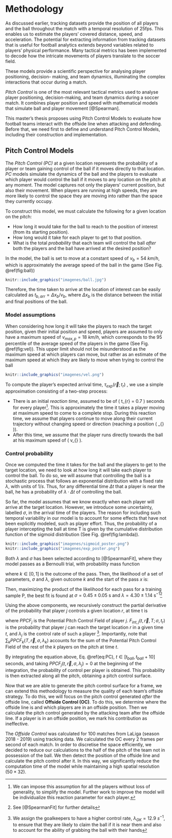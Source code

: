 # Methodology

As discussed earlier, tracking datasets provide the position of all players and the ball throughout the match with a temporal resolution of 25fps. This enables us to estimate the players' covered distance, speed, and acceleration. The potential for extracting information from tracking datasets that is useful for football analytics extends beyond variables related to players' physical performance. Many tactical metrics has been implemented to decode how the intricate movements of players translate to the soccer field.

These models provide a scientific perspective for analysing player positioning, decision-
making, and team dynamics, illuminating the complex interactions that occur during a
match.

*Pitch Control* is one of the most relevant tactical metrics used to analyse player positioning, decision-making, and team dynamics during a soccer match. It combines player position and speed with mathematical models that simulate ball and player movement [@Spearman].

This master's thesis proposes using Pitch Control Models to evaluate how football teams interact with the offside line when attacking and defending. Before that, we need first to define and understand Pitch Control Models, including their construction and implementation. 

## Pitch Control Models

The *Pitch Control (PC)* at a given location represents the probability of a player or team gaining control of the ball if it moves directly to that location. *PC* models simulate the dynamics of the ball and the players to evaluate which player would control the ball if it moves to any location on the pitch at any moment. 
The model captures not only the players' current position, but also their movement. When players are running at high speeds, they are more likely to control
the space they are moving into rather than the space they currently occupy.

To construct this model, we must calculate the following for a given location on the pitch:

- How long it would take for the ball to reach to the position of interest (from its starting position).
- How long would it take for each player to get to that position.
- What is the total *probability* that each team will control the ball *after* both the players and the ball have arrived at the desired position?


In the model, the ball is set to move at a constant speed of $v_b = 54$ $km/h$, which is approximately the average speed of the ball in the game (See Fig. \@ref(fig:ball))

```r
knitr::include_graphics("imagenes/ball.jpg")
```

Therefore, the time taken to arrive at the location of interest can be easily calculated as $t_{b,arr} = \Delta x_b/v_b$, where $\Delta x_b$ is the distance between the initial and final positions of the ball.

### Model assumptions

When considering how long it will take the players to reach the target position, given their initial position and speed, players are assumed to only have a maximum speed of $v_{max,p} = 18$ $km/h$, which corresponds to the 95 percentile of the average speed of the players in the game (See Fig. \@ref(fig:vel)). This upper limit should not be misunderstood as the maximum speed at which players can move, but rather as an estimate of the maximum speed at which they are likely to move when trying to control the ball 

```r
knitr::include_graphics("imagenes/vel.png")
```

To compute the player's expected arrival time, $\tau_{exp}(\vec{r};t_r)$ , we use a simple approximation consisting of a two-step process:

- There is an initial *reaction time*, assumed to be of \( t_{r} = 0.7 \) seconds for every player[^3]. This is approximately the time it takes a player moving at maximum speed to come to a complete stop. During this reaction time, we assume that players continue to move along their current trajectory without changing speed or direction (reaching a position \( \vec{r}_{\text{react}} \)).
- After this time, we assume that the player runs directly towards the ball at his maximum speed of \( v_{\text{max,p}} \).

\begin{align}
    \tau_{exp}(\vec{r} ; t_r) = t_r + \frac{|\vec{r} - \vec{r}_{react}|}{v_{max,p}}
    \label{exp_arr_time}
\end{align}

### Control probability

Once we computed the time it takes for the ball and the players to get to the target location, we need to look at how long it will take each player to control the ball. To do so, we will assume that controlling the ball is a stochastic process that follows an exponential distribution with a fixed rate $\lambda$, with units of $1/s$. Thus, for any differential time $\Delta t$ that a player is near the ball, he has a probability of $\lambda \cdot \Delta t$ of controlling the ball.

\begin{align}
F(\Delta t ; \lambda)=1-e^{-\lambda \Delta t}
\end{align}

So far, the model assumes that we know exactly when each player will arrive at the target location. However, we introduce some uncertainty, labelled $\sigma$, in the arrival time of the players. The reason for including such temporal variability in our model is to account for some effects that have not been explicitly modeled, such as player effort. Thus, the probability of a player intercepting the ball at time T is given by the cumulative distribution function of the sigmoid distribution (See Fig. \@ref(fig:lambda)).

\begin{align}
    F_{\text {int }}(\vec{r},T;\sigma, t_r)=\frac{1}{1+e^{-\frac{T- \tau_{exp}(\vec{r} ; t_r)}{\sqrt{3} \sigma / \pi}}}
    \label{sigmoid}
\end{align}


```r
knitr::include_graphics("imagenes/sigmoid_poster.png")
knitr::include_graphics("imagenes/exp_poster.png")
```

Both $\lambda$ and $\sigma$ has been selected according to [@SpearmanFit], where they model passes as a Bernoulli	trial, with probability	mass function

\begin{align}
P(k \mid \sigma, \lambda, x)=\left\{\begin{array}{lr}
1-p \text { for } \mathrm{k}=0 \\
p & \text { for } \mathrm{k}=1
\end{array}\right.
\end{align}

where $k \in [0,1]$ is the outcome of the pass. Then, the	likelihood	of	a	set	of	
parameters,	$\sigma$ and $\lambda$, given outcome	$k$ and	the start of the pass $x$ is:

\begin{align}
\mathcal{L}(\sigma, \lambda \mid k, x)=P(k \mid \sigma, \lambda, x)
\end{align}

Then,	maximizing	the	product	of	the	likelihood	for	each	pass for a training sample P, the best fit is found at $\sigma=0.45 \pm 0.05 \mathrm{~s} \text { and } \lambda=4.30 \pm 1.14 \mathrm{~s}^{-1}$[^4]

\begin{align}
\min _{\sigma, \lambda \in\{\mathbb{R}, \mathbb{R}\}}\left\{-\sum_{i \in P} \log \left[\mathcal{L}\left(\sigma, \lambda \mid k_i, x_i\right)\right]\right\}
\end{align}

Using	the	above	components, we recursively construct	the	partial	derivative	of	the	probability	that player $j$ controls a given location $r$, at	time t is

\begin{align}
\frac{d P P C F_j}{d t}\left(T, \vec{r} , \sigma, \lambda_j, t_r\right)=\left(1-\sum_k P P C F_k\left(t, \vec{r} , \sigma, \lambda_k\right)\right) F_{int,j}(t, \vec{r}  , \sigma, t_r) \lambda_j
(\#eq:PC)
\end{align}

where $PPCF_j$ is the Potential Pitch Control Field of player $j$. $F_{int,j}(t, \vec{r}, T ; \sigma, t_r)$ is the probability that player $j$ can reach the target location $r$ in a given time $t$, and $\lambda_j$ is the control rate of such a player [^5]. Importantly, note that $\sum_k P P C F_k\left(T, \vec{r} , \sigma, \lambda_k\right)$ accounts for the sum of the Potential Pitch Control Field of the rest of the $k$ players on the pitch at time $t$.

By integrating the equation above, Eq. \@ref(eq:PC), $t \in \left[ t_{ball},t_{ball} + 10 \right]$ seconds, and taking $P P C F_j\left(t, \vec{r} , \sigma, \lambda_j\right) = 0$ at the beginning of the integration, the probability of control per player is obtained. This probability is then extracted along all the pitch, obtaining a pitch control surface.

Now that we are able to generate the pitch control surface for a frame, we can extend this methodology to measure the quality of each team's offside strategy. To do this, we will focus on the pitch control generated *after* the offside line, called **Offside Control (OC)**. To do this, we determine where the offside line is and which players are in an offside position. Then we calculate the pitch control generated by the attacking team after the offside line. If a player is in an offside position, we mark his contribution as ineffective. 

The *Offside Control* was calculated for 100 matches from LaLiga (season 2018 - 2019) using tracking data. We calculated the OC every 2 frames per second of each match. In order to discretise the space efficiently, we decided to reduce our calculations to the half of the pitch of the team not in possession of the ball. We then detect the position of the offside line and calculate the pitch control after it. In this way, we significantly reduce the computation time of the model while maintaining a high spatial resolution ($50 \times 32$).



[^3]: We can impose this assumption for all the players without loss of generality, to simplify the model. Further work to improve the model will be individualize this reaction parameter for each player.

[^4]: See [@SpearmanFit] for further details

[^5]: We assign the goalkeepers to have a higher control rate, $\lambda_{GK} = 12.9$ $s^{-1}$, to ensure that they are likely to claim the ball if it is near them and also to account for the ability of grabbing the ball with their hands